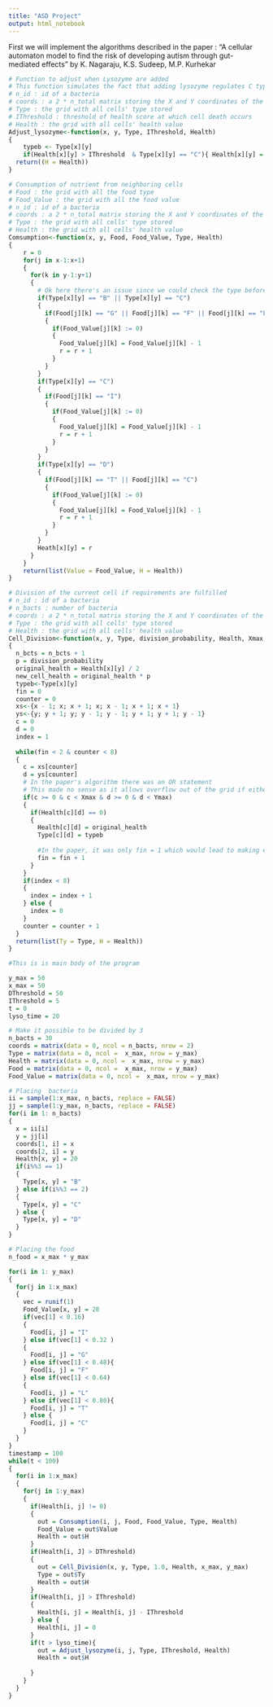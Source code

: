 ```yaml
---
title: "ASD Project"
output: html_notebook
---
```


First we will implement the algorithms described in the paper : "A cellular automaton model to find the risk of developing autism through
gut-mediated effects" by K. Nagaraju, K.S. Sudeep, M.P. Kurhekar 

```r
# Function to adjust when Lysozyme are added
# This function simulates the fact that adding lysozyme regulates C types bacteries
# n_id : id of a bacteria
# coords : a 2 * n_total matrix storing the X and Y coordinates of the cells
# Type : the grid with all cells' type stored
# IThreshold : threshold of health score at which cell death occurs
# Health : the grid with all cells' health value
Adjust_lysozyme<-function(x, y, Type, IThreshold, Health)
{
    typeb <- Type[x][y]
    if(Health[x][y] > IThreshold  & Type[x][y] == "C"){ Health[x][y] = Health[x][y] - 2} 
  return((H = Health))
}
```

```r
# Consumption of nutrient from neighboring cells
# Food : the grid with all the food type
# Food_Value : the grid with all the food value
# n_id : id of a bacteria
# coords : a 2 * n_total matrix storing the X and Y coordinates of the cells
# Type : the grid with all cells' type stored
# Health : the grid with all cells' health value
Comsumption<-function(x, y, Food, Food_Value, Type, Health)
{
    r = 0
    for(j in x-1:x+1)
    {
      for(k in y-1:y+1)
      {
        # Ok here there's an issue since we could check the type before the for loops
        if(Type[x][y] == "B" || Type[x][y] == "C")
        {
          if(Food[j][k] == "G" || Food[j][k] == "F" || Food[j][k] == "L")
          {
            if(Food_Value[j][k] := 0)
            {
              Food_Value[j][k] = Food_Value[j][k] - 1
              r = r + 1
            }
          }
        }
        if(Type[x][y] == "C")
        {
          if(Food[j][k] == "I")
          {
            if(Food_Value[j][k] := 0)
            {
              Food_Value[j][k] = Food_Value[j][k] - 1
              r = r + 1
            }
          }
        }
        if(Type[x][y] == "D")
        {
          if(Food[j][k] == "T" || Food[j][k] == "C")
          {
            if(Food_Value[j][k] := 0)
            {
              Food_Value[j][k] = Food_Value[j][k] - 1
              r = r + 1
            }
          }
        }
        Heath[x][y] = r
      }
    }
    return(list(Value = Food_Value, H = Health))
}
```
```r
# Division of the current cell if requirements are fulfilled
# n_id : id of a bacteria
# n_bacts : number of bacteria
# coords : a 2 * n_total matrix storing the X and Y coordinates of the cells
# Type : the grid with all cells' type stored
# Health : the grid with all cells' health value
Cell_Division<-function(x, y, Type, division_probability, Health, Xmax, Ymax)
{
  n_bcts = n_bcts + 1
  p = division_probability
  original_health = Health[x][y] / 2
  new_cell_health = original_health * p
  typeb<-Type[x][y]
  fin = 0
  counter = 0
  xs<-{x - 1; x; x + 1; x; x - 1; x + 1; x + 1}
  ys<-{y; y + 1; y; y - 1; y - 1; y + 1; y + 1; y - 1}
  c = 0
  d = 0
  index = 1
  
  while(fin < 2 & counter < 8)
  {
    c = xs[counter]
    d = ys[counter]
    # In the paper's algorithm there was an OR statement
    # This made no sense as it allows overflow out of the grid if either c or d is good 
    if(c >= 0 & c < Xmax & d >= 0 & d < Ymax)
    {
      if(Health[c][d] == 0)
      {
        Health[c][d] = original_health
        Type[c][d] = typeb
        
        #In the paper, it was only fin = 1 which would lead to making every cell the neighborhood a new cell
        fin = fin + 1
      }
    }
    if(index < 8)
    {
      index = index + 1
    } else {
      index = 0
    }
    counter = counter + 1
  }
  return(list(Ty = Type, H = Health))
}
```

```r
#This is is main body of the program 

y_max = 50
x_max = 50
DThreshold = 50
IThreshold = 5
t = 0
lyso_time = 20

# Make it possible to be divided by 3
n_bacts = 30
coords = matrix(data = 0, ncol = n_bacts, nrow = 2)
Type = matrix(data = 0, ncol =  x_max, nrow = y_max)
Health = matrix(data = 0, ncol =  x_max, nrow = y_max)
Food = matrix(data = 0, ncol =  x_max, nrow = y_max)
Food_Value = matrix(data = 0, ncol =  x_max, nrow = y_max)

# Placing  bacteria
ii = sample(1:x_max, n_bacts, replace = FALSE)
jj = sample(1:y_max, n_bacts, replace = FALSE)
for(i in 1: n_bacts)
{
  x = ii[i]
  y = jj[i]
  coords[1, i] = x
  coords[2, i] = y
  Health[x, y] = 20
  if(i%%3 == 1)
  {
    Type[x, y] = "B"
  } else if(i%%3 == 2)
  {
    Type[x, y] = "C"
  } else {
    Type[x, y] = "D"
  }
}

# Placing the food
n_food = x_max * y_max

for(i in 1: y_max)
{
  for(j in 1:x_max)
  {
    vec = runif(1)
    Food_Value[x, y] = 20
    if(vec[1] < 0.16)
    {
      Food[i, j] = "I"
    } else if(vec[1] < 0.32 )
    {
      Food[i, j] = "G"
    } else if(vec[1] < 0.48){
      Food[i, j] = "F"
    } else if(vec[1] < 0.64)
    {
      Food[i, j] = "L"
    } else if(vec[1] < 0.80){
      Food[i, j] = "T"
    } else {
      Food[i, j] = "C"
    }
  }
}
timestamp = 100
while(t < 100)
{
  for(i in 1:x_max)
  {
    for(j in 1:y_max)
    {
      if(Health[i, j] != 0)
      {
        out = Consumption(i, j, Food, Food_Value, Type, Health)
        Food_Value = out$Value
        Health = out$H
      }
      if(Health[i, J] > DThreshold)
      {
        out = Cell_Division(x, y, Type, 1.0, Health, x_max, y_max)
        Type = out$Ty
        Health = out$H
      }
      if(Health[i, j] > IThreshold)
      {
        Health[i, j] = Health[i, j] - IThreshold
      } else {
        Health[i, j] = 0
      }
      if(t > lyso_time){
        out = Adjust_lysozyme(i, j, Type, IThreshold, Health)
        Health = out$H
        
      }
    }
  }
}

```